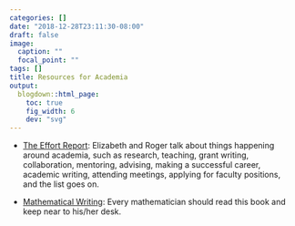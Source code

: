 ```yaml
---
categories: []
date: "2018-12-28T23:11:30-08:00"
draft: false
image: 
  caption: ""
  focal_point: ""
tags: []
title: Resources for Academia
output:
  blogdown::html_page:
    toc: true
    fig_width: 6
    dev: "svg"
---
```


<!-- [Sherri Rose](http://drsherrirose.org/resources/) -->

- [The Effort Report](http://effortreport.libsyn.com/): Elizabeth and Roger talk about things happening around academia, such as research, teaching, grant writing, collaboration, mentoring, advising, making a successful career, academic writing, attending meetings, applying for faculty positions, and the list goes on. 

- [Mathematical Writing](http://jmlr.csail.mit.edu/reviewing-papers/knuth_mathematical_writing.pdf): Every mathematician should read this book and keep near to his/her desk.  